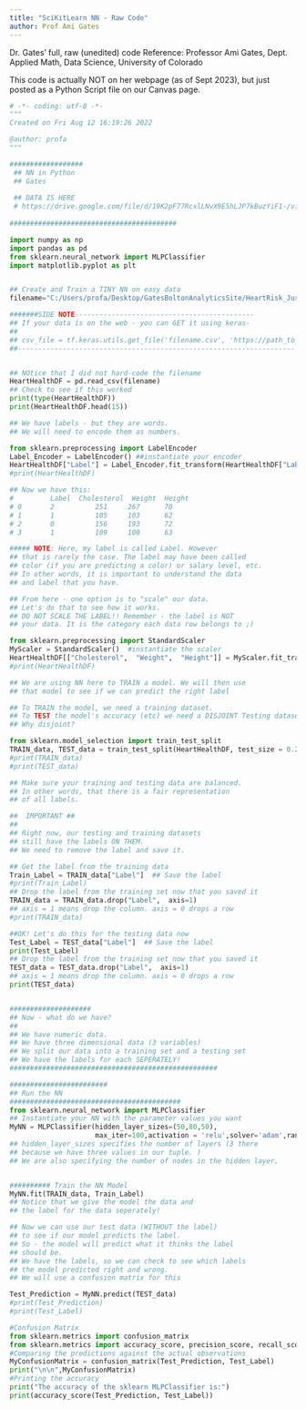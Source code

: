 ```yaml
---
title: "SciKitLearn NN - Raw Code"
author: Prof Ami Gates
---
```


Dr. Gates' full, raw (unedited) code
Reference: Professor Ami Gates, Dept. Applied Math, Data Science, University of Colorado

This code is actually NOT on her webpage (as of Sept 2023), but just posted as a Python Script file on our Canvas page. 

```python
# -*- coding: utf-8 -*-
"""
Created on Fri Aug 12 16:19:26 2022

@author: profa
"""

##################
 ## NN in Python
 ## Gates
 
 ## DATA IS HERE
 # https://drive.google.com/file/d/19K2pF77RcxlLNvX9E5hLJP7kBuzYiF1-/view?usp=sharing
 
#########################################

import numpy as np
import pandas as pd
from sklearn.neural_network import MLPClassifier
import matplotlib.pyplot as plt


## Create and Train a TINY NN on easy data
filename="C:/Users/profa/Desktop/GatesBoltonAnalyticsSite/HeartRisk_JustNums_Labeled.csv"

#######SIDE NOTE--------------------------------------------
## If your data is on the web - you can GET it using keras-
##
## csv_file = tf.keras.utils.get_file('filename.csv', 'https://path_to_file_on web.csv')
##--------------------------------------------------------------------


## NOtice that I did not hard-code the filename
HeartHealthDF = pd.read_csv(filename)
## Check to see if this worked
print(type(HeartHealthDF))
print(HeartHealthDF.head(15))

## We have labels - but they are words. 
## We will need to encode them as numbers.

from sklearn.preprocessing import LabelEncoder
Label_Encoder = LabelEncoder() ##instantiate your encoder
HeartHealthDF["Label"] = Label_Encoder.fit_transform(HeartHealthDF["Label"])
#print(HeartHealthDF)

## Now we have this:
#         Label  Cholesterol  Weight  Height
# 0       2          251     267      70
# 1       1          105     103      62
# 2       0          156     193      72
# 3       1          109     100      63

##### NOTE: Here, my label is called Label. However
## that is rarely the case. The label may have been called
## color (if you are predicting a color) or salary level, etc. 
## In other words, it is important to understand the data
## and label that you have.

## From here - one option is to "scale" our data. 
## Let's do that to see how it works. 
## DO NOT SCALE THE LABEL!! Remember - the label is NOT
## your data. It is the category each data row belongs to ;)

from sklearn.preprocessing import StandardScaler
MyScaler = StandardScaler()  #instantiate the scaler
HeartHealthDF[["Cholesterol",  "Weight",  "Height"]] = MyScaler.fit_transform(HeartHealthDF[["Cholesterol",  "Weight",  "Height"]])
#print(HeartHealthDF)

## We are using NN here to TRAIN a model. We will then use
## that model to see if we can predict the right label

## To TRAIN the model, we need a training dataset.
## To TEST the model's accuracy (etc) we need a DISJOINT Testing dataset
## Why disjoint?

from sklearn.model_selection import train_test_split
TRAIN_data, TEST_data = train_test_split(HeartHealthDF, test_size = 0.25)
#print(TRAIN_data)
#print(TEST_data)

## Make sure your training and testing data are balanced.
## In other words, that there is a fair representation 
## of all labels. 

##  IMPORTANT ##
##
## Right now, our testing and training datasets
## still have the labels ON THEM.
## We need to remove the label and save it. 

## Get the label from the training data
Train_Label = TRAIN_data["Label"]  ## Save the label
#print(Train_Label)
## Drop the label from the training set now that you saved it
TRAIN_data = TRAIN_data.drop("Label",  axis=1)
## axis = 1 means drop the column. axis = 0 drops a row
#print(TRAIN_data)

##OK! Let's do this for the testing data now
Test_Label = TEST_data["Label"]  ## Save the label
print(Test_Label)
## Drop the label from the training set now that you saved it
TEST_data = TEST_data.drop("Label",  axis=1)
## axis = 1 means drop the column. axis = 0 drops a row
print(TEST_data)


####################
## Now - what do we have?
##
## We have numeric data. 
## We have three dimensional data (3 variables)
## We split our data into a training set and a testing set
## We have the labels for each SEPERATELY!
###################################################

########################
## Run the NN
##########################################
from sklearn.neural_network import MLPClassifier
## Instantiate your NN with the parameter values you want
MyNN = MLPClassifier(hidden_layer_sizes=(50,80,50), 
                     max_iter=100,activation = 'relu',solver='adam',random_state=1)
## hidden_layer_sizes specifies the number of layers (3 there 
## because we have three values in our tuple. )
## We are also specifying the number of nodes in the hidden layer. 


########## Train the NN Model
MyNN.fit(TRAIN_data, Train_Label)
## Notice that we give the model the data and
## the label for the data seperately!

## Now we can use our test data (WITHOUT the label)
## to see if our model predicts the label. 
## So - the model will predict what it thinks the label
## should be. 
## We have the labels, so we can check to see which labels
## the model predicted right and wrong. 
## We will use a confusion matrix for this

Test_Prediction = MyNN.predict(TEST_data)
#print(Test_Prediction)
#print(Test_Label)

#Confusion Matrix
from sklearn.metrics import confusion_matrix
from sklearn.metrics import accuracy_score, precision_score, recall_score, f1_score
#Comparing the predictions against the actual observations 
MyConfusionMatrix = confusion_matrix(Test_Prediction, Test_Label)
print("\n\n",MyConfusionMatrix)
#Printing the accuracy
print("The accuracy of the sklearn MLPClassifier is:")
print(accuracy_score(Test_Prediction, Test_Label))
```
